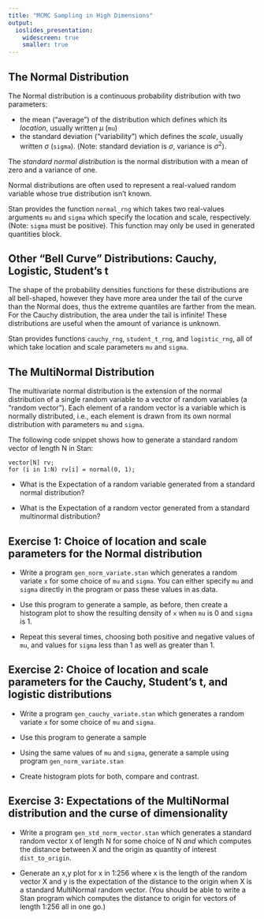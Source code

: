 ```yaml
---
title: "MCMC Sampling in High Dimensions"
output:
  ioslides_presentation:
    widescreen: true
    smaller: true
---
```


## The Normal Distribution

The Normal distribution is a continuous probability distribution with two parameters:

* the mean ("average") of the distribution which defines which its *location*, usually written $\mu$ (`mu`)
* the standard deviation ("variability") which defines the *scale*, usually written ${\sigma}$ (`sigma`).
(Note: standard deviation is $\sigma$, variance is ${\sigma}^2$).

The *standard normal distribution* is the normal distribution with a mean of zero and a variance of one.

Normal distributions are often used to represent a real-valued random variable whose true distribution isn't known.

Stan provides the function `normal_rng` which takes two real-values arguments `mu` and `sigma`
which specify the location and scale, respectively.  (Note:  `sigma` must be positive).
This function may only be used in generated quantities block.

## Other "Bell Curve" Distributions: Cauchy, Logistic, Student's t

The shape of the probability densities functions for these distributions are all bell-shaped,
however they have more area under the tail of the curve than the Normal does,
thus the extreme quantiles are farther from the mean.
For the Cauchy distribution, the area under the tail is infinite!
These distributions are useful when the amount of variance is unknown.

Stan provides functions `cauchy_rng`, `student_t_rng`, and `logistic_rng`,
all of which take location and scale parameters `mu` and `sigma`.

## The MultiNormal Distribution

The multivariate normal distribution is the extension of the normal distribution of a single random variable
to a vector of random variables (a "random vector").
Each element of a random vector is a variable which is normally distributed,
i.e., each element is drawn from its own normal distribution with parameters `mu` and `sigma`.

The following code snippet shows how to generate a standard random vector of length N in Stan:

```
vector[N] rv;
for (i in 1:N) rv[i] = normal(0, 1);
```

* What is the Expectation of a random variable generated from a standard normal distribution?

* What is the Expectation of a random vector generated from a standard multinormal distribution?

## Exercise 1:  Choice of location and scale parameters for the Normal distribution

* Write a program `gen_norm_variate.stan` which generates a random variate `x`
for some choice of `mu` and `sigma`.  You can either specify `mu` and `sigma`
directly in the program or pass these values in as data.

* Use this program to generate a sample, as before, then create a histogram plot to show the resulting density of `x`
when `mu` is 0 and `sigma` is 1.

* Repeat this several times, choosing both positive and negative values of `mu`,
  and values for `sigma` less than 1 as well as greater than 1.

## Exercise 2:  Choice of location and scale parameters for the Cauchy, Student's t, and logistic distributions

* Write a program `gen_cauchy_variate.stan` which generates a random variate `x` for some choice
of `mu` and `sigma`.

* Use this program to generate a sample

* Using the same values of `mu` and `sigma`, generate a sample using program `gen_norm_variate.stan`

* Create histogram plots for both, compare and contrast.

## Exercise 3:  Expectations of the MultiNormal distribution and the curse of dimensionality

* Write a program `gen_std_norm_vector.stan` which generates a standard random vector `X` of length N for some choice of N
*and* which computes the distance between X and the origin as quantity of interest `dist_to_origin`.

* Generate an x,y plot for x in 1:256 where x is the length of the random vector X and y is the expectation of the distance to the origin when X is a standard MultiNormal random vector.  (You should be able to write a Stan program which computes the distance to origin for vectors of length 1:256 all in one go.)


